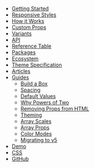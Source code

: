 - [Getting Started](/getting-started)
- [Responsive Styles](/responsive-styles)
- [How it Works](/how-it-works)
- [Custom Props](/custom-props)
- [Variants](/variants)
- [API](/api)
- [Reference Table](/table)
- [Packages](/packages)
- [Ecosystem](/ecosystem)
- [Theme Specification](/theme-specification)
- [Articles](/articles)
- [Guides](/guides)
  - [Build a Box](/guides/build-a-box)
  - [Spacing](/guides/spacing)
  - [Default Values](/guides/default-values)
  - [Why Powers of Two](/guides/why-powers-of-two)
  - [Removing Props from HTML](/guides/removing-props-from-html)
  - [Theming](/guides/theming)
  - [Array Scales](/guides/array-scales)
  - [Array Props](/guides/array-props)
  - [Color Modes](/guides/color-modes)
  - [Migrating to v5](/guides/migrating)
- [Demo](/demo)
- [CSS](/css)
- [GitHub](https://github.com/styled-system/styled-system)
